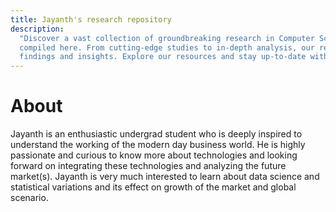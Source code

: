 ```yaml
---
title: Jayanth's research repository
description:
  "Discover a vast collection of groundbreaking research in Computer Science,
  compiled here. From cutting-edge studies to in-depth analysis, our repository is your one-stop destination for the latest
  findings and insights. Explore our resources and stay up-to-date with the latest trends and developments in CS, AI and Cloud."
---
```


# About

Jayanth is an enthusiastic undergrad student who is deeply inspired to understand the working of the modern day business world.
He is highly passionate and curious to know more about technologies and looking forward on integrating these technologies
and analyzing the future market(s). Jayanth is very much interested to learn about data science and statistical variations and its effect on growth of the market and global scenario.
